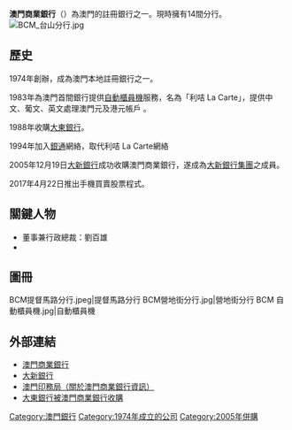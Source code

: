 {{unreferenced|time=2019-01-13T05:13:41+00:00}}
{{Infobox Company
|company_name = 澳門商業銀行股份有限公司
|company_name_en = {{lang|pt|Banco Comercial de Macau, S. A.}}
|company_logo = BCM Bank logo.svg
|logo_size = 250px
|company_type = [[附屬公司|附屬公司]]
|company_slogan = 
|foundation = 1974年
|location = {{MAC}}
|chairman  =
|MD =
|CEO  = 江耀輝
|industry = [[金融業|金融業]]
|sales =
|profit = 204,238,000  澳門幣 (2016年)
|asset =
|revenue =
|market_value =
|num_employees = 
|products = 各種[[金融服務|金融服務]]：包括[[個人|個人]][[儲蓄|儲蓄]]、個人[[理財|理財]]、個人及[[企業|企業]][[貸款|貸款]]| 
|parent = [[大新銀行集團|大新銀行集團]]|   
|homepage = [https://www.bcm.com.mo 澳門商業銀行網站]
}}   
'''澳門商業銀行'''（{{lang-pt|'''Banco Comercial de Macau, S. A.'''}}）為澳門的註冊銀行之一。現時擁有14間分行。
[[File:BCM_台山分行.jpg|thumb]]

==歷史==
1974年創辦，成為澳門本地註冊銀行之一。

1983年為澳門首間銀行提供[[自動櫃員機|自動櫃員機]]服務，名為「利咭 La Carte」，提供中文、葡文、英文處理澳門元及港元帳戶
。

1988年收購[[大東銀行|大東銀行]]。

1994年加入[[銀通|銀通]]網絡，取代利咭 La Carte網絡

2005年12月19日[[大新銀行|大新銀行]]成功收購澳門商業銀行，遂成為[[大新銀行集團|大新銀行集團]]之成員。

2017年4月22日推出手機買賣股票程式。

==關鍵人物==
*董事兼行政總裁：劉百雄
*

== 圖冊 ==
<gallery>
BCM提督馬路分行.jpeg|提督馬路分行
BCM營地街分行.jpg|營地街分行
BCM 自動櫃員機.jpg|自動櫃員機
</gallery>

==外部連結==
{{commonscat|BCM Bank}}
* [https://www.bcm.com.mo 澳門商業銀行] {{Wayback|url=https://www.bcm.com.mo/ |date=20210118050357 }}
* [https://web.archive.org/web/20060721063014/http://dahsing.com/ 大新銀行]
* [http://cn.io.gov.mo/Priv/record/100141.aspx 澳門印務局（關於澳門商業銀行資訊）] {{Wayback|url=http://cn.io.gov.mo/Priv/record/100141.aspx |date=20160408195305 }}
* [https://nenotavaiconta.wordpress.com/tag/banco-comercial-de-macau/ 大東銀行被澳門商業銀行收購] {{Wayback|url=https://nenotavaiconta.wordpress.com/tag/banco-comercial-de-macau/ |date=20200203070140 }}

{{Macau_Bank}}

[[Category:澳門銀行|Category:澳門銀行]]
[[Category:1974年成立的公司|Category:1974年成立的公司]]
[[Category:2005年併購|Category:2005年併購]]